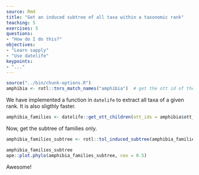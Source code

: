 ```yaml
---
source: Rmd
title: "Get an induced subtree of all taxa within a taxonomic rank"
teaching: 5
exercises: 5
questions:
- "How do I do this?"
objectives:
- "Learn sapply"
- "Use datelife"
keypoints:
- "..."
---
```

```r
source("../bin/chunk-options.R")
amphibia <- rotl::tnrs_match_names("amphibia")  # get the ott id of the genus Canis (dogs)
```

We have implemented a function in `datelife` to extract all taxa of a given rank. It is also sligthly faster.

```r
amphibia_families <- datelife::get_ott_children(ott_ids = amphibia$ott_id, ott_rank = "family")
```
Now, get the subtree of families only.
```r
amphibia_families_subtree <- rotl::tol_induced_subtree(amphibia_families$Amphibia$ott_id)
```
```r
amphibia_families_subtree
ape::plot.phylo(amphibia_families_subtree, cex = 0.5)
```
Awesome!
